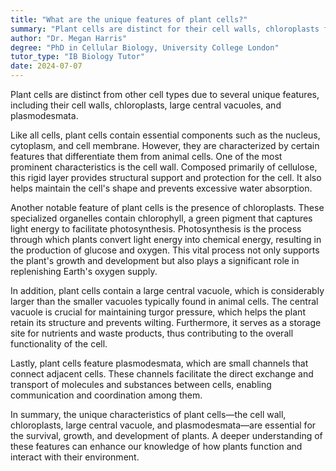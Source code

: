 ```yaml
---
title: "What are the unique features of plant cells?"
summary: "Plant cells are distinct for their cell walls, chloroplasts for photosynthesis, large central vacuole for storage, and plasmodesmata that facilitate communication between cells."
author: "Dr. Megan Harris"
degree: "PhD in Cellular Biology, University College London"
tutor_type: "IB Biology Tutor"
date: 2024-07-07
---
```


Plant cells are distinct from other cell types due to several unique features, including their cell walls, chloroplasts, large central vacuoles, and plasmodesmata.

Like all cells, plant cells contain essential components such as the nucleus, cytoplasm, and cell membrane. However, they are characterized by certain features that differentiate them from animal cells. One of the most prominent characteristics is the cell wall. Composed primarily of cellulose, this rigid layer provides structural support and protection for the cell. It also helps maintain the cell's shape and prevents excessive water absorption.

Another notable feature of plant cells is the presence of chloroplasts. These specialized organelles contain chlorophyll, a green pigment that captures light energy to facilitate photosynthesis. Photosynthesis is the process through which plants convert light energy into chemical energy, resulting in the production of glucose and oxygen. This vital process not only supports the plant's growth and development but also plays a significant role in replenishing Earth's oxygen supply.

In addition, plant cells contain a large central vacuole, which is considerably larger than the smaller vacuoles typically found in animal cells. The central vacuole is crucial for maintaining turgor pressure, which helps the plant retain its structure and prevents wilting. Furthermore, it serves as a storage site for nutrients and waste products, thus contributing to the overall functionality of the cell.

Lastly, plant cells feature plasmodesmata, which are small channels that connect adjacent cells. These channels facilitate the direct exchange and transport of molecules and substances between cells, enabling communication and coordination among them.

In summary, the unique characteristics of plant cells—the cell wall, chloroplasts, large central vacuole, and plasmodesmata—are essential for the survival, growth, and development of plants. A deeper understanding of these features can enhance our knowledge of how plants function and interact with their environment.
    